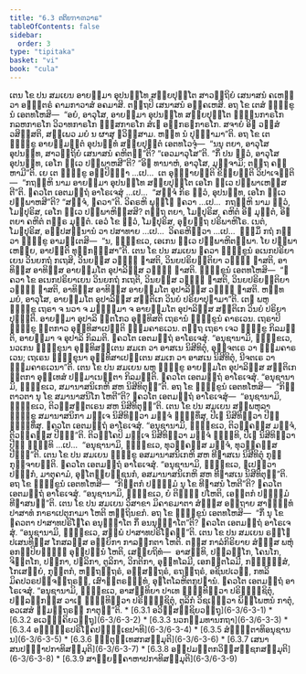 ```yaml
---
title: "6.3 ຕຕິຍຠາຓວາຣ"
tableOfContents: false
sidebar:
  order: 3
type: "tipitaka"
basket: "vi"
book: "cula"
---
```



<DynamicBreadcrumb />

<Division number="319" book="cula">

<Paragraph number="1376" book="cula">
ເຕນ ໂຂ ປນ ສມເຍນ ອາຍສ຺ມາ ອຸປນນ຺ໂທ ສກ຺ຍປຸຕ຺ໂຕ ສາວຕ຺ຖິຍໍ ເສນາສນໍ ຄເຫຕ຺ວາ ອຎ຺ຎຕຣໍ ຄາມກາວາສໍ ອຄມາສິ. ຕຕ຺ຖປິ ເສນາສນໍ ອຄ຺ຄເຫສິ. ອຖ ໂຂ ເຕສໍ ຠິກ຺ຂູນໍ ເອຕທໂຫສິ—  “ອຍໍ, ອາວຸໂສ, ອາຍສ຺ມາ ອຸປນນ຺ໂທ ສກ຺ຍປຸຕ຺ໂຕ ຠຓ຺ຑນກາຣໂກ ກລຫກາຣໂກ ວິວາທກາຣໂກ ຠສ຺ສກາຣໂກ ສໍເຆ ອຘິກຣຓກາຣໂກ. ສຈາຍໍ ອິຘ ວສ຺ສໍ ວສິສ຺ສຕິ, ສພ຺ເພວ ມຍໍ ນ ຜາສຸ ຠວິສ຺ສາມ. ຫນ຺ທ ນໍ ປຸຈ຺ຉາມາ”ຕິ. ອຖ ໂຂ ເຕ ຠິກ຺ຂູ ອາຍສ຺ມນ຺ຕໍ ອຸປນນ຺ທໍ ສກ຺ຍປຸຕ຺ຕໍ ເອຕທໂວຈຸໍ—  “ນນຸ ຕຍາ, ອາວຸໂສ ອຸປນນ຺ທ, ສາວຕ຺ຖິຍໍ ເສນາສນໍ ຄຫິຕນ຺”ຕິ? “ເອວມາວຸໂສ”ຕິ. “ກິໍ ປນ ຕ຺ວໍ, ອາວຸໂສ ອຸປນນ຺ທ, ເອໂກ ທ຺ເວ ປຏິພາຫສີ”ຕິ? “ອິຘ ທານາຫໍ, ອາວຸໂສ, ມຸຎ຺ຈາມິ; ຕຕ຺ຖ ຄຓ຺ຫາມີ”ຕິ.


</Paragraph>

<Paragraph number="1377" book="cula">
ເຍ ເຕ ຠິກ຺ຂູ ອປ຺ປິຈ຺ຉາ …ເປ…  ເຕ ອຸຊ຺ຌາຍນ຺ຕິ ຂິຍ຺ຍນ຺ຕິ ວິປາເຈນ຺ຕິ—  “ກຖຎ຺ຫິ ນາມ ອາຍສ຺ມາ ອຸປນນ຺ໂທ ສກ຺ຍປຸຕ຺ໂຕ ເອໂກ ທ຺ເວ ປຏິພາເຫສ຺ສຕີ”ຕິ. ຠຄວໂຕ ເອຕມຕ຺ຖໍ ອາໂຣເຈສຸໍ …ເປ…  “ສຈ຺ຈໍ ກິຣ ຕ຺ວໍ, ອຸປນນ຺ທ, ເອໂກ ທ຺ເວ ປຏິພາຫສີ”ຕິ? “ສຈ຺ຈໍ, ຠຄວາ”ຕິ. ວິຄຣຫິ ພຸທ຺ໂຘ ຠຄວາ …ເປ…  ກຖຎ຺ຫິ ນາມ ຕ຺ວໍ, ໂມຆປຸຣິສ, ເອໂກ ທ຺ເວ ປຏິພາຫິສ຺ສສິ? ຕຕ຺ຖ ຕຍາ, ໂມຆປຸຣິສ, ຄຫິຕໍ ອິຘ ມຸຕ຺ຕໍ, ອິຘ ຕຍາ ຄຫິຕໍ ຕຕ຺ຣ ມຸຕ຺ຕໍ. ເອວໍ ໂຂ ຕ຺ວໍ, ໂມຆປຸຣິສ, ອຸຠຍຕ຺ຖ ປຣິພາຫິໂຣ. ເນຕໍ, ໂມຆປຸຣິສ, ອປ຺ປສນ຺ນານໍ ວາ ປສາທາຍ …ເປ…  ວິຄຣຫິຕ຺ວາ …ເປ…  ຘມ຺ມິໍ ກຖໍ ກຕ຺ວາ ຠິກ຺ຂູ ອາມນ຺ເຕສິ—  “ນ, ຠິກ຺ຂເວ, ເອເກນ ທ຺ເວ ປຏິພາຫິຕພ຺ພາ. ໂຍ ປຏິພາເຫຍ຺ຍ, ອາປຕ຺ຕິ ທຸກ຺ກຏສ຺ສາ”ຕິ.


</Paragraph>

</Division>
<Division number="320" book="cula">

<Paragraph number="1378" book="cula">
ເຕນ ໂຂ ປນ ສມເຍນ ຠຄວາ ຠິກ຺ຂູນໍ ອເນກປຣິຍາເຍນ ວິນຍກຖໍ ກເຖສິ, ວິນຍສ຺ສ ວຓ຺ຓໍ ຠາສຕິ, ວິນຍປຣິຍຕ຺ຕິຍາ ວຓ຺ຓໍ ຠາສຕິ, ອາທິສ຺ສ ອາທິສ຺ສ ອາຍສ຺ມໂຕ ອຸປາລິສ຺ສ ວຓ຺ຓໍ ຠາສຕິ. ຠິກ຺ຂູນໍ ເອຕທໂຫສິ—  “ຠຄວາ ໂຂ ອເນກປຣິຍາເຍນ ວິນຍກຖໍ ກເຖຕິ, ວິນຍສ຺ສ ວຓ຺ຓໍ ຠາສຕິ, ວິນຍປຣິຍຕ຺ຕິຍາ ວຓ຺ຓໍ ຠາສຕິ, ອາທິສ຺ສ ອາທິສ຺ສ ອາຍສ຺ມໂຕ ອຸປາລິສ຺ສ ວຓ຺ຓໍ ຠາສຕິ. ຫນ຺ທ ມຍໍ, ອາວຸໂສ, ອາຍສ຺ມໂຕ ອຸປາລິສ຺ສ ສນ຺ຕິເກ ວິນຍໍ ປຣິຍາປຸຓາມາ”ຕິ. ເຕຘ ພຫູ ຠິກ຺ຂູ ເຖຣາ ຈ ນວາ ຈ ມຊ຺ຌິມາ ຈ ອາຍສ຺ມໂຕ ອຸປາລິສ຺ສ ສນ຺ຕິເກ ວິນຍໍ ປຣິຍາປຸຓນ຺ຕິ. ອາຍສ຺ມາ ອຸປາລິ ຐິຕໂກວ ອຸທ຺ທິສຕິ ເຖຣານໍ ຠິກ຺ຂູນໍ ຄາຣເວນ. ເຖຣາປິ ຠິກ຺ຂູ ຐິຕກາວ ອຸທ຺ທິສາເປນ຺ຕິ ຘມ຺ມຄາຣເວນ. ຕຕ຺ຖ ເຖຣາ ເຈວ ຠິກ຺ຂູ ກິລມນ຺ຕິ, ອາຍສ຺ມາ ຈ ອຸປາລິ ກິລມຕິ. ຠຄວໂຕ ເອຕມຕ຺ຖໍ ອາໂຣເຈສຸໍ. “ອນຸຊານາມິ, ຠິກ຺ຂເວ, ນວເກນ ຠິກ຺ຂຸນາ ອຸທ຺ທິສນ຺ເຕນ ສມເກ ວາ ອາສເນ ນິສີທິຕຸໍ, ອຸຈ຺ຈຕເຣ ວາ ຘມ຺ມຄາຣເວນ; ເຖເຣນ ຠິກ຺ຂຸນາ ອຸທ຺ທິສາເປນ຺ເຕນ ສມເກ ວາ ອາສເນ ນິສີທິຕຸໍ, ນີຈຕເຣ ວາ ຘມ຺ມຄາຣເວນາ”ຕິ.


</Paragraph>

<Paragraph number="1379" book="cula">
ເຕນ ໂຂ ປນ ສມເຍນ ພຫູ ຠິກ຺ຂູ ອາຍສ຺ມໂຕ ອຸປາລິສ຺ສ ສນ຺ຕິເກ ຐິຕກາ ອຸທ຺ເທສໍ ປຏິມາເນນ຺ຕາ ກິລມນ຺ຕິ. ຠຄວໂຕ ເອຕມຕ຺ຖໍ ອາໂຣເຈສຸໍ. “ອນຸຊານາມິ, ຠິກ຺ຂເວ, ສມານາສນິເກຫິ ສຫ ນິສີທິຕຸນ຺”ຕິ. ອຖ ໂຂ ຠິກ຺ຂູນໍ ເອຕທໂຫສິ—  “ກິຕ຺ຕາວຕາ ນຸ ໂຂ ສມານາສນິໂກ ໂຫຕີ”ຕິ? ຠຄວໂຕ ເອຕມຕ຺ຖໍ ອາໂຣເຈສຸໍ—  “ອນຸຊານາມິ, ຠິກ຺ຂເວ, ຕິວສ຺ສນ຺ຕເຣນ ສຫ ນິສີທິຕຸນ຺”ຕິ.


</Paragraph>

<Paragraph number="1380" book="cula">
ເຕນ ໂຂ ປນ ສມເຍນ ສມ຺ພຫຸລາ ຠິກ຺ຂູ ສມານາສນິກາ ມຎ຺ເຈ ນິສີທິຕ຺ວາ ມຎ຺ຈໍ ຠິນ຺ທິໍສຸ, ປີເຐ ນິສີທິຕ຺ວາ ປີຐໍ ຠິນ຺ທິໍສຸ. ຠຄວໂຕ ເອຕມຕ຺ຖໍ ອາໂຣເຈສຸໍ. “ອນຸຊານາມິ, ຠິກ຺ຂເວ, ຕິວຄ຺ຄສ຺ສ ມຎ຺ຈໍ, ຕິວຄ຺ຄສ຺ສ ປີຐນ຺”ຕິ. ຕິວຄ຺ໂຄປິ ມຎ຺ເຈ ນິສີທິຕ຺ວາ ມຎ຺ຈໍ ຠິນ຺ທິ, ປີເຐ ນິສີທິຕ຺ວາ ປີຐໍ ຠິນ຺ທິ …ເປ…  “ອນຸຊານາມິ, ຠິກ຺ຂເວ, ທຸວຄ຺ຄສ຺ສ ມຎ຺ຈໍ, ທຸວຄ຺ຄສ຺ສ ປີຐນ຺”ຕິ.


</Paragraph>

<Paragraph number="1381" book="cula">
ເຕນ ໂຂ ປນ ສມເຍນ ຠິກ຺ຂູ ອສມານາສນິເກຫິ ສຫ ທີຆາສເນ ນິສີທິຕຸໍ ກຸກ຺ກຸຈ຺ຈາຍນ຺ຕິ. ຠຄວໂຕ ເອຕມຕ຺ຖໍ ອາໂຣເຈສຸໍ. “ອນຸຊານາມິ, ຠິກ຺ຂເວ, ຐເປຕ຺ວາ ປຓ຺ຑກໍ, ມາຕຸຄາມໍ, ອຸຠໂຕພ຺ຍຎ຺ຊນກໍ, ອສມານາສນິເກຫິ ສຫ ທີຆາສເນ ນິສີທິຕຸນ຺”ຕິ. ອຖ ໂຂ ຠິກ຺ຂູນໍ ເອຕທໂຫສິ—  “ກິຕ຺ຕກໍ ປຈ຺ຉິມໍ ນຸ ໂຂ ທີຆາສນໍ ໂຫຕີ”ຕິ? ຠຄວໂຕ ເອຕມຕ຺ຖໍ ອາໂຣເຈສຸໍ. “ອນຸຊານາມິ, ຠິກ຺ຂເວ, ຍໍ ຕິຓ຺ຓໍ ປໂຫຕິ, ເອຕ຺ຕກໍ ປຈ຺ຉິມໍ ທີຆາສນນ຺”ຕິ.


</Paragraph>

<Paragraph number="1382" book="cula">
ເຕນ ໂຂ ປນ ສມເຍນ ວິສາຂາ ມິຄາຣມາຕາ ສໍຆສ຺ສ ອຕ຺ຖາຍ ສາຬິນ຺ທໍ ປາສາທໍ ກາຣາເປຕຸກາມາ ໂຫຕິ ຫຕ຺ຖິນຂກໍ. ອຖ ໂຂ ຠິກ຺ຂູນໍ ເອຕທໂຫສິ—  “ກິໍ ນຸ ໂຂ ຠຄວຕາ ປາສາທປຣິໂຠໂຄ ອນຸຎ຺ຎາໂຕ ກິໍ ອນນຸຎ຺ຎາໂຕ”ຕິ? ຠຄວໂຕ ເອຕມຕ຺ຖໍ ອາໂຣເຈສຸໍ. “ອນຸຊານາມິ, ຠິກ຺ຂເວ, ສພ຺ພໍ ປາສາທປຣິໂຠຄນ຺”ຕິ.


</Paragraph>

<Paragraph number="1383" book="cula">
ເຕນ ໂຂ ປນ ສມເຍນ ຣຎ຺ໂຎ ປເສນທິສ຺ສ ໂກສລສ຺ສ ອຍ຺ຍິກາ ກາລງ຺ກຕາ ໂຫຕິ. ຕສ຺ສ ກາລໍກິຣິຍາຍ ສໍຆສ຺ສ ພຫຸໍ ອກປ຺ປິຍຠຓ຺ຑໍ ອຸປ຺ປນ຺ນໍ ໂຫຕິ, ເສຍ຺ຍຖິທໍ—  ອາສນ຺ທິ, ປລ຺ລງ຺ໂກ, ໂຄນໂກ, ຈິຕ຺ຕໂກ, ປຏິກາ, ປຏລິກາ, ຕູລິກາ, ວິກຕິກາ, ອຸທ຺ທໂລມີ, ເອກນ຺ຕໂລມີ, ກຏ຺ຏິສ຺ສໍ, ໂກເສຍ຺ຍໍ, ກຸຕ຺ຕກໍ, ຫຕ຺ຖຕ຺ຖຣໍ, ອສ຺ສຕ຺ຖຣໍ, ຣຖຕ຺ຖຣໍ, ອຊິນປເວຓິ, ກທລິມິຄປວຣປຈ຺ຈຕ຺ຖຣຓໍ, ເສົາຕ຺ຕຣຈ຺ຉທໍ, ອຸຠໂຕໂລຫິຕກູປຘານໍ. ຠຄວໂຕ ເອຕມຕ຺ຖໍ ອາໂຣເຈສຸໍ. “ອນຸຊານາມິ, ຠິກ຺ຂເວ, ອາສນ຺ທິຍາ ປາເທ ຉິນ຺ທິຕ຺ວາ ປຣິຠຸຎ຺ຊິຕຸໍ, ປລ຺ລງ຺ກສ຺ສ ວາເຬ ຠິນ຺ທິຕ຺ວາ ປຣິຠຸຎ຺ຊິຕຸໍ, ຕູລິກໍ ວິຊເຏຕ຺ວາ ພິພ຺ໂພຫນໍ ກາຕຸໍ, ອວເສສໍ ຠູມຕ຺ຖຣຓໍ ກາຕຸນ຺”ຕິ.

</Paragraph>
</Division>

<TableOfContents book="cula" section="6.3">
* [6.3.1 ອວິສ຺ສຊ຺ຊິຍວຕ຺ຖຸ](6-3/6-3-1)
* [6.3.2 ອເວຠງ຺ຄິຍວຕ຺ຖຸ](6-3/6-3-2)
* [6.3.3 ນວກມ຺ມທານກຖາ](6-3/6-3-3)
* [6.3.4 ອຎ຺ຎຕ຺ຣປຣິໂຠຄປຏິກ຺ເຂປາທິ](6-3/6-3-4)
* [6.3.5 ສໍຆຠຕ຺ຕາທິອນຸຊານນ](6-3/6-3-5)
* [6.3.6 ຠຕ຺ຕຸທ຺ເທສກສມ຺ມຸຕິ](6-3/6-3-6)
* [6.3.7 ເສນາສນປຎ຺ຎາປກາທິສມ຺ມຸຕິ](6-3/6-3-7)
* [6.3.8 ອປ຺ປມຕ຺ຕກວິສ຺ສຊ຺ຊກສມ຺ມຸຕິ](6-3/6-3-8)
* [6.3.9 ສາຏິຍຄ຺ຄາຫາປກາທິສມ຺ມຸຕິ](6-3/6-3-9)
</TableOfContents>